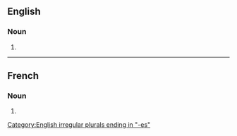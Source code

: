 ==English==

===Noun===
{{head|en|noun form}}

# {{plural of|en|acidosis}}

[[Category:English irregular plurals ending in "-es"]]

----

==French==

===Noun===
{{head|fr|noun plural form|g=f}}

# {{plural of|fr|acidose}}